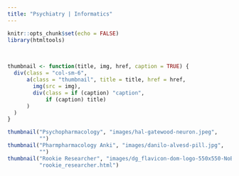 ```yaml
---
title: "Psychiatry | Informatics"
---
```


```r
knitr::opts_chunk$set(echo = FALSE)
library(htmltools)
```
<br>
```r
thumbnail <- function(title, img, href, caption = TRUE) {
  div(class = "col-sm-6",
      a(class = "thumbnail", title = title, href = href,
        img(src = img),
        div(class = if (caption) "caption",
            if (caption) title)
      )
  )
}
```

```r
thumbnail("Psychopharmacology", "images/hal-gatewood-neuron.jpeg",
          "")
thumbnail("Pharmpharmacology Anki", "images/danilo-alvesd-pill.jpg",
          "")
thumbnail("Rookie Researcher", "images/dg_flavicon-dom-logo-550x550-NoBackground.png",
          "rookie_researcher.html")
```
